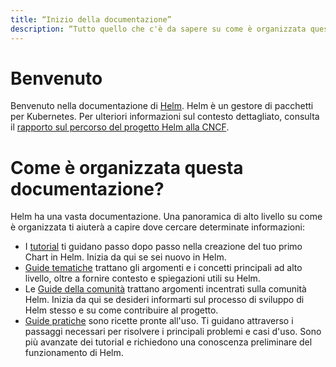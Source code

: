 ```yaml
---
title: “Inizio della documentazione”
description: “Tutto quello che c'è da sapere su come è organizzata questa documentazione.”
---
```


# Benvenuto

Benvenuto nella documentazione di [Helm](https://helm.sh/). Helm è un gestore di
pacchetti per Kubernetes. Per ulteriori informazioni sul contesto dettagliato, consulta il
[rapporto sul percorso del progetto Helm
alla CNCF](https://www.cncf.io/cncf-helm-project-journey/).

# Come è organizzata questa documentazione?

Helm ha una vasta documentazione. Una panoramica di alto livello su come è organizzata
ti aiuterà a capire dove cercare determinate informazioni:

- I [tutorial](/intro/index.mdx) ti guidano passo dopo passo nella creazione del
  tuo primo Chart in Helm. Inizia da qui se sei nuovo in Helm.
- [Guide tematiche](/topics/index.mdx) trattano gli argomenti e i concetti principali ad alto livello,
  oltre a fornire contesto e spiegazioni utili su Helm.
- Le [Guide della comunità](/community/index.mdx) trattano argomenti incentrati sulla
  comunità Helm. Inizia da qui se desideri informarti sul
  processo di sviluppo di Helm stesso e su come contribuire al progetto.
- [Guide pratiche](/howto/index.mdx) sono ricette pronte all'uso. Ti guidano attraverso i passaggi
  necessari per risolvere i principali problemi e casi d'uso. Sono più avanzate
  dei tutorial e richiedono una conoscenza preliminare del funzionamento di Helm.


<DocCardList />